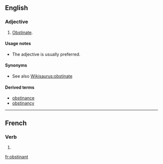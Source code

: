 ==English==

===Adjective===
{{en-adj}}

# {{context|proscribed|lang=en}} [[obstinate|Obstinate]].

====Usage notes====
* {{sense|obstinate}} The adjective {{term|obstinate}} is usually preferred.

====Synonyms====
* See also [[Wikisaurus:obstinate]]

====Derived terms====
* [[obstinance]]
* [[obstinancy]]

----

==French==

===Verb===
{{head|fr|present participle}}

# {{present participle of|obstiner|lang=fr}}

[[fr:obstinant]]